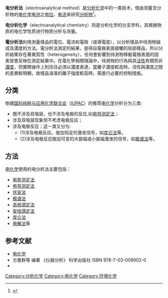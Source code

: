 '''电分析法'''（electroanalytical method）是[[分析化学|分析化学]]中的一类技术，借由测量含分析物的[[电化学电池|电化学电池]]之[[电位|电位]]、[[电流|电流]]来研究[[分析物|分析物]]<ref>{{Cite book|edition=2|publisher=Wiley|isbn=978-0-471-04372-0|last=Bard|first=Allen J.|author2=Larry R. Faulkner|title= Electrochemical Methods: Fundamentals and Applications|date=2000-12-18}}</ref>。

'''电分析化学'''（electroanalytical chemistry）则是分析化学的分支学科，其根据物质的电化学性质进行物质分析与测量。

'''電分析法'''利用測量樣品的電位、電流和電阻（或導電度），以分析樣品中待測物組成及濃度的方法。電分析法測定的結果，是得自電極表面接觸的局部樣品，所以分析結果存在著異質性（heterogeneity），任何會影響到待測物移動電極表面的因素皆會反映在測定結果中。在電化學相關理論中，待測物的行為與其[[活性|活性]]有關而非[[濃度|濃度]]，但實際操作上則往往必須以濃度表達，當離子濃度較高時，活性與濃度之間的差異較明顯，故樣品溶液的離子強度較高時，需進行必要的控制措施。

==分类==
依据[[国际纯粹与应用化学联合会|国际纯粹与应用化学联合会]]（[[IUPAC|IUPAC]]）的推荐[[电化学|电化学]]分析分为三类:
*既不涉及双电层，也不涉及电极的反应,如[[电导测定法|电导测定法]]；
*涉及双电层现象但不考虑电极反应；
*涉及电极反应；这一类又分为:
**(1)涉及电极反应，施加恒定的激发信号，如[[库仑法|库仑法]]等。
**(2)涉及电极反应施加可变的大振幅或小振幅激发的信号，如[[极谱法|极谱法]]等。

==方法==
[[电化学|电化学]]使用的电分析法主要包括：
*[[电势测定法|电势测定法]]
*[[电导测定法|电导测定法]]
*[[伏安法|伏安法]]
*[[極譜分析法|极谱法]]
*[[高频滴定法|高频滴定法]]
*[[安培滴定法|安培滴定法]]
*[[库仑法|库仑法]]
*[[电解法|电解法]]等

==参考文献==
<references/>
* [http://chinese.electrochemist.com/ 电化学] {{Wayback|url=http://chinese.electrochemist.com/ |date=20141028142535 }}
*方惠群等 编著 《仪器分析》 科学出版社 ISBN 978-7-03-009902-0
*{{Cite book | author = 曾昭桓、陳秀卿...等15位 | title = 環境分析-原理與應用 | location = 台灣 | publisher = 環境分析學會 | date = 2012/04 | pages = 141 | language = 中文 }}

{{chem-stub}}
[[Category:分析化学|Category:分析化学]]
[[Category:电化学|Category:电化学]]
[[Category:环境化学|Category:环境化学]]
